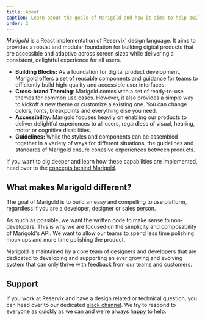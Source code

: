 ```yaml
---
title: About
caption: Learn about the goals of Marigold and how it aims to help building user interfaces.
order: 2
---
```


_Marigold_ is a React implementation of Reservix' design language. It aims to provides a robust and modular foundation for building digital products that are accessible and adaptive across screen sizes while delivering a consistent, delightful experience for all users.

- **Building Blocks:** As a foundation for digital product development, Marigold offers a set of reusable components and guidance for teams to efficiently build high-quality and accessible user interfaces.
- **Cross-brand Theming**: Marigold comes with a set of ready-to-use themes for common use cases. However, it also provides a simple way to kickoff a new theme or customize a existing one. You can change colors, fonts, breakpoints and everything else you need.
- **Accessibility:** Marigold focuses heavily on enabling our products to deliver delightful experiences to all users, regardless of visual, hearing, motor or cognitive disabilities.
- **Guidelines:** While the styles and components can be assembled together in a variety of ways for different situations, the guidelines and standards of Marigold ensure cohesive experiences between products.

If you want to dig deeper and learn how these capabilities are implemented, head over to the [concepts behind Marigold](/introduction/02-concepts).

## What makes Marigold different?

The goal of Marigold is to build an easy and compelling to use platform, regardless if you are a developer, designer or sales person.

As much as possible, we want the written code to make sense to non-developers. This is why we are focused on the simplicity and composability of Marigold's API. We want to allow our teams to spend less time polishing mock ups and more time polishing the product.

Marigold is maintained by a core team of designers and developers that are dedicated to developing and supporting an ever growing and evolving system that can only thrive with feedback from our teams and customers.

## Support

If you work at Reservix and have a design related or technical question, you can head over to our dedicated [slack channel](https://reservix.slack.com/archives/C02727BNZ3J). We try to respond to everyone as quickly as we can and we're always happy to help.
